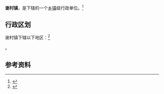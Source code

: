 {{中国乡级行政区|61/07/23/104/000}}

'''谢村镇'''，是{{PRC admin/fullname|61/07/23/104/000|3}}下辖的一个[[乡镇|乡镇]]级行政单位。<ref>{{PRC admin/ref sgc|{{PRC admin/parent|61/07/23/104/000}}}}</ref>

== 行政区划 ==

谢村镇下辖以下地区：<ref>{{PRC admin/ref sgc|61/07/23/104/000}}</ref>

{{PRC admin/children|61/07/23/104/000}}。

== 参考资料 ==

{{reflist}}

{{行政区划小作品}}
{{PRC admin/navcat|61/07/23/104/000}}